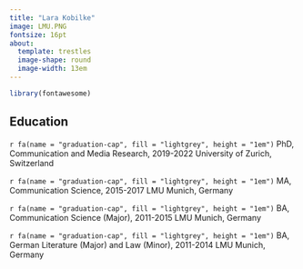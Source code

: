 ```yaml
---
title: "Lara Kobilke"
image: LMU.PNG
fontsize: 16pt
about: 
  template: trestles
  image-shape: round
  image-width: 13em
---
```


```r
library(fontawesome)
```

::: {#hero-heading}
## Education


`r fa(name = "graduation-cap", fill = "lightgrey", height = "1em")` PhD, Communication and Media Research, 2019-2022
University of Zurich, Switzerland

`r fa(name = "graduation-cap", fill = "lightgrey", height = "1em")` MA, Communication Science, 2015-2017
LMU Munich, Germany

`r fa(name = "graduation-cap", fill = "lightgrey", height = "1em")` BA, Communication Science (Major), 2011-2015
LMU Munich, Germany

`r fa(name = "graduation-cap", fill = "lightgrey", height = "1em")` BA, German Literature (Major) and Law (Minor), 2011-2014
LMU Munich, Germany

:::
